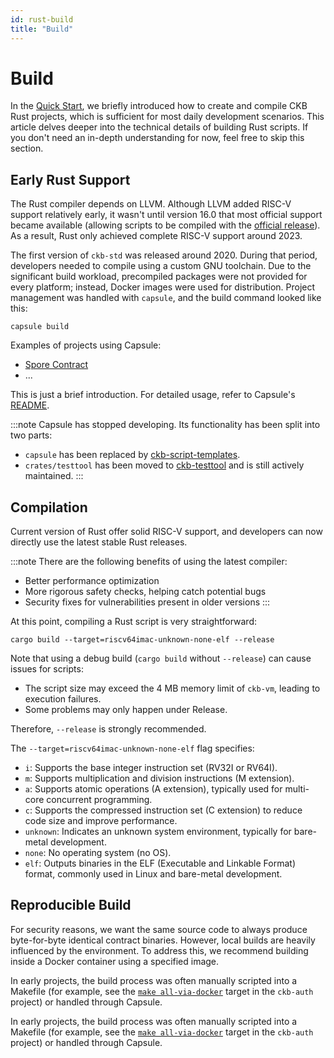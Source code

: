 ```yaml
---
id: rust-build
title: "Build"
---
```



# Build

In the [Quick Start](./rust-quick-start), we briefly introduced how to create and compile CKB Rust projects, which is sufficient for most daily development scenarios. This article delves deeper into the technical details of building Rust scripts. If you don't need an in-depth understanding for now, feel free to skip this section.

## Early Rust Support

The Rust compiler depends on LLVM. Although LLVM added RISC-V support relatively early, it wasn't until version 16.0 that most official support became available (allowing scripts to be compiled with the [official release](https://releases.llvm.org/)). As a result, Rust only achieved complete RISC-V support around 2023.

The first version of `ckb-std` was released around 2020. During that period, developers needed to compile using a custom GNU toolchain. Due to the significant build workload, precompiled packages were not provided for every platform; instead, Docker images were used for distribution. Project management was handled with `capsule`, and the build command looked like this:

```shell
capsule build
```

Examples of projects using Capsule:

- [Spore Contract](https://github.com/sporeprotocol/spore-contract)
- ...

This is just a brief introduction. For detailed usage, refer to Capsule's [README](https://github.com/nervosnetwork/capsule).

:::note
Capsule has stopped developing. Its functionality has been split into two parts:

- `capsule` has been replaced by [ckb-script-templates](https://github.com/cryptape/ckb-script-templates).
- `crates/testtool` has been moved to [ckb-testtool](https://github.com/nervosnetwork/ckb-testtool) and is still actively maintained.
  :::

## Compilation

Current version of Rust offer solid RISC-V support, and developers can now directly use the latest stable Rust releases.

:::note
There are the following benefits of using the latest compiler:

- Better performance optimization
- More rigorous safety checks, helping catch potential bugs
- Security fixes for vulnerabilities present in older versions
  :::

At this point, compiling a Rust script is very straightforward:

```shell
cargo build --target=riscv64imac-unknown-none-elf --release
```

Note that using a debug build (`cargo build` without `--release`) can cause issues for scripts:

- The script size may exceed the 4 MB memory limit of `ckb-vm`, leading to execution failures.
- Some problems may only happen under Release.

Therefore, `--release` is strongly recommended.

The `--target=riscv64imac-unknown-none-elf` flag specifies:

- `i`: Supports the base integer instruction set (RV32I or RV64I).
- `m`: Supports multiplication and division instructions (M extension).
- `a`: Supports atomic operations (A extension), typically used for multi-core concurrent programming.
- `c`: Supports the compressed instruction set (C extension) to reduce code size and improve performance.
- `unknown`: Indicates an unknown system environment, typically for bare-metal development.
- `none`: No operating system (no OS).
- `elf`: Outputs binaries in the ELF (Executable and Linkable Format) format, commonly used in Linux and bare-metal development.

## Reproducible Build

For security reasons, we want the same source code to always produce byte-for-byte identical contract binaries. However, local builds are heavily influenced by the environment. To address this, we recommend building inside a Docker container using a specified image.

In early projects, the build process was often manually scripted into a Makefile (for example, see the [`make all-via-docker`](https://github.com/nervosnetwork/ckb-auth/blob/main/Makefile#L38) target in the `ckb-auth` project) or handled through Capsule.

In early projects, the build process was often manually scripted into a Makefile (for example, see the [`make all-via-docker`](https://github.com/nervosnetwork/ckb-auth/blob/main/Makefile#L38) target in the `ckb-auth` project) or handled through Capsule.

